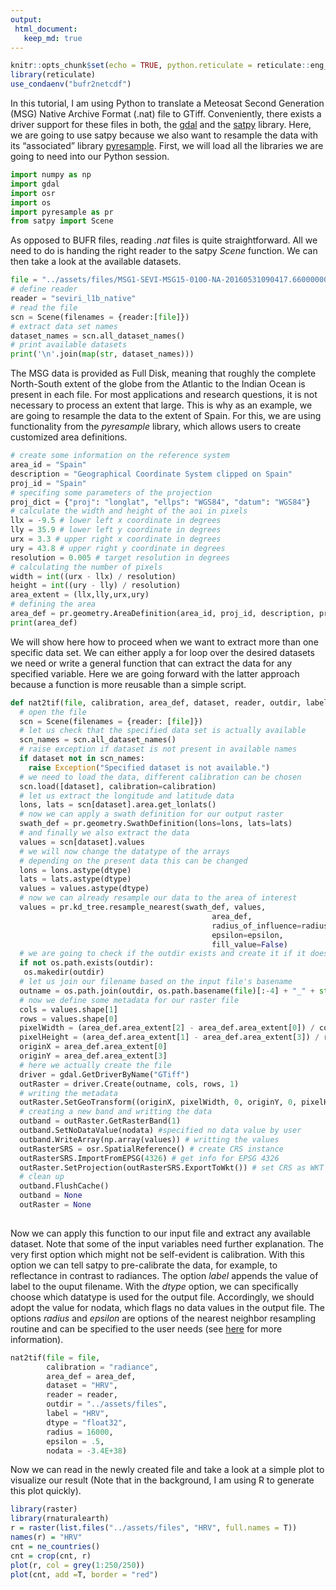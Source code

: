 ```yaml
---
output:
 html_document:
   keep_md: true
---
```


```r
knitr::opts_chunk$set(echo = TRUE, python.reticulate = reticulate::eng_python)
library(reticulate)
use_condaenv("bufr2netcdf")
```


In this tutorial, I am using Python to translate a Meteosat Second Generation (MSG) Native Archive Format (.nat) file to GTiff. Conveniently, there exists a
driver support for these files in both, the [gdal](https://gdal.org/drivers/raster/msgn.html) 
and the [satpy](https://satpy.readthedocs.io/en/latest/index.html) library.
Here, we are going to use satpy because we also want to resample the data
with its "associated" library [pyresample](https://pyresample.readthedocs.io/en/latest/). First, we will load
all the libraries we are going to need into our Python session.

```python
import numpy as np
import gdal
import osr
import os
import pyresample as pr
from satpy import Scene
```

As opposed to BUFR files, reading _.nat_ files is quite straightforward. All we need to do is 
handing the right reader to the satpy _Scene_ function. We can then take a look
at the available datasets.

```python
file = "../assets/files/MSG1-SEVI-MSG15-0100-NA-20160531090417.660000000Z-20160531090437-1405098.nat"
# define reader
reader = "seviri_l1b_native"
# read the file
scn = Scene(filenames = {reader:[file]})
# extract data set names
dataset_names = scn.all_dataset_names()
# print available datasets
print('\n'.join(map(str, dataset_names)))
```
The MSG data is provided as Full Disk, meaning that roughly the complete North-South
extent of the globe from the Atlantic to the Indian Ocean is present in 
each file. For most applications and research questions, it is not necessary
to process an extent that large. This is why as an example, we are going to resample
the data to the extent of Spain. For this, we are using functionality 
from the _pyresample_ library, which allows users to create customized area definitions.

```python
# create some information on the reference system
area_id = "Spain"
description = "Geographical Coordinate System clipped on Spain"
proj_id = "Spain"
# specifing some parameters of the projection
proj_dict = {"proj": "longlat", "ellps": "WGS84", "datum": "WGS84"}
# calculate the width and height of the aoi in pixels
llx = -9.5 # lower left x coordinate in degrees
lly = 35.9 # lower left y coordinate in degrees
urx = 3.3 # upper right x coordinate in degrees
ury = 43.8 # upper right y coordinate in degrees
resolution = 0.005 # target resolution in degrees
# calculating the number of pixels
width = int((urx - llx) / resolution)
height = int((ury - lly) / resolution)
area_extent = (llx,lly,urx,ury)
# defining the area
area_def = pr.geometry.AreaDefinition(area_id, proj_id, description, proj_dict, width, height, area_extent)
print(area_def)
```
We will show here how to proceed when we want to extract more
than one specific data set. We can either apply a for loop
over the desired datasets we need or write a general function that can extract the data for any specified variable. Here we are going forward with
the latter approach because a function is more reusable than a 
simple script.

```python
def nat2tif(file, calibration, area_def, dataset, reader, outdir, label, dtype, radius, epsilon, nodata):
  # open the file
  scn = Scene(filenames = {reader: [file]})
  # let us check that the specified data set is actually available
  scn_names = scn.all_dataset_names()
  # raise exception if dataset is not present in available names
  if dataset not in scn_names:
    raise Exception("Specified dataset is not available.")
  # we need to load the data, different calibration can be chosen
  scn.load([dataset], calibration=calibration)
  # let us extract the longitude and latitude data
  lons, lats = scn[dataset].area.get_lonlats()
  # now we can apply a swath definition for our output raster
  swath_def = pr.geometry.SwathDefinition(lons=lons, lats=lats)
  # and finally we also extract the data
  values = scn[dataset].values
  # we will now change the datatype of the arrays
  # depending on the present data this can be changed
  lons = lons.astype(dtype)
  lats = lats.astype(dtype)
  values = values.astype(dtype)
  # now we can already resample our data to the area of interest
  values = pr.kd_tree.resample_nearest(swath_def, values,
                                             area_def,
                                             radius_of_influence=radius, # in meters
                                             epsilon=epsilon,
                                             fill_value=False)
  # we are going to check if the outdir exists and create it if it doesnt
  if not os.path.exists(outdir):
   os.makedir(outdir)
  # let us join our filename based on the input file's basename                                           
  outname = os.path.join(outdir, os.path.basename(file)[:-4] + "_" + str(label) + ".tif")
  # now we define some metadata for our raster file
  cols = values.shape[1]
  rows = values.shape[0]
  pixelWidth = (area_def.area_extent[2] - area_def.area_extent[0]) / cols
  pixelHeight = (area_def.area_extent[1] - area_def.area_extent[3]) / rows
  originX = area_def.area_extent[0]
  originY = area_def.area_extent[3] 
  # here we actually create the file
  driver = gdal.GetDriverByName("GTiff")
  outRaster = driver.Create(outname, cols, rows, 1)
  # writing the metadata
  outRaster.SetGeoTransform((originX, pixelWidth, 0, originY, 0, pixelHeight))
  # creating a new band and writting the data
  outband = outRaster.GetRasterBand(1)
  outband.SetNoDataValue(nodata) #specified no data value by user
  outband.WriteArray(np.array(values)) # writting the values
  outRasterSRS = osr.SpatialReference() # create CRS instance
  outRasterSRS.ImportFromEPSG(4326) # get info for EPSG 4326
  outRaster.SetProjection(outRasterSRS.ExportToWkt()) # set CRS as WKT
  # clean up
  outband.FlushCache()
  outband = None
  outRaster = None
  
```

Now we can apply this function to our input file and extract any available dataset. Note that some of the input variables need further explanation.
The very first option which might not be self-evident is calibration. With this 
option we can tell satpy to pre-calibrate the data, for example, to reflectance in
contrast to radiances. The option _label_ appends the value of label to the 
ouput filename. With the _dtype_ option, we can specifically choose which datatype
is used for the output file. Accordingly, we should adopt the value for nodata,
which flags no data values in the output file.
The options _radius_ and _epsilon_ are options of the nearest neighbor resampling
routine and can be specified to the user needs (see [here](https://pyresample.readthedocs.io/en/latest/swath.html#pyresample-kd-tree) for more information).

```python
nat2tif(file = file, 
        calibration = "radiance",  
        area_def = area_def,  
        dataset = "HRV", 
        reader = reader, 
        outdir = "../assets/files",  
        label = "HRV", 
        dtype = "float32", 
        radius = 16000, 
        epsilon = .5, 
        nodata = -3.4E+38)
```
Now we can read in the newly created file and take a look at a simple plot
to visualize our result (Note that in the background, I am using R to generate this plot quickly).

```r
library(raster)
library(rnaturalearth)
r = raster(list.files("../assets/files", "HRV", full.names = T))
names(r) = "HRV"
cnt = ne_countries()
cnt = crop(cnt, r)
plot(r, col = grey(1:250/250))
plot(cnt, add =T, border = "red")
```


